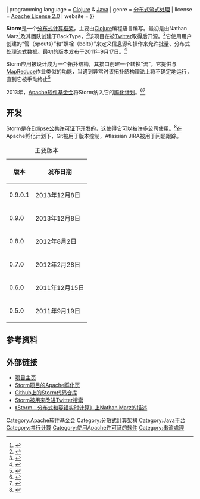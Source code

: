 {{NoteTA|G1=IT|G2=FL}}
{{Infobox software
| name = Apache Storm
| logo = Apache Storm logo.svg
| screenshot             =
| caption                = 
| collapsible            = 
| developer              = Backtype, Twitter
| latest release version = 2.3.0
| latest release date = {{Start date and age|df=yes|2021|09|27}}
| latest preview version = 
| latest preview date    = 
| operating system       = [[跨平台|跨平台]]
| size                   =
| repo = {{URL|https://gitbox.apache.org/repos/asf?p{{=}}storm.git|Storm Repository}}
| programming language   = [[Clojure|Clojure]] & [[Java|Java]]
| genre                  = [[分布式计算|分布式]][[流式处理|流式处理]]
| license = [[Apache_License_2.0|Apache License 2.0]]
| website = {{URL|https://storm.apache.org/}}
}}

'''Storm'''是一个[[分布式计算|分布式计算]][[软件框架|框架]]，主要由[[Clojure|Clojure]]编程语言编写。最初是由Nathan Marz<ref>{{cite web|last=Marz|first=Nathan|title=关于Nathan Marz{{en}}|url=http://nathanmarz.com/about/|publisher=Nathan Marz|accessdate=2013年3月28日|archive-date=2013年4月2日|archive-url=https://web.archive.org/web/20130402152744/http://nathanmarz.com/about/|dead-url=no}}</ref>及其团队创建于BackType，<ref>{{cite web|title=BackType网站{{en}}|url=http://www.backtype.com/|publisher=BackType|accessdate=2013年3月28日|archive-url=https://web.archive.org/web/20130529194841/http://www.backtype.com/|archive-date=2013年5月29日|dead-url=yes}}</ref>该项目在被[[Twitter|Twitter]]取得后开源。<ref>{{cite web|title=风暴（Storm）来袭：关于发布的更多细节和计划{{en}}|url=http://engineering.twitter.com/2011/08/storm-is-coming-more-details-and-plans.html|work=工程博客|publisher=Twitter公司|accessdate=2013年2月8日|archive-date=2013年1月25日|archive-url=https://web.archive.org/web/20130125122729/http://engineering.twitter.com/2011/08/storm-is-coming-more-details-and-plans.html|dead-url=no}}</ref>它使用用户创建的“管（spouts）”和“螺栓（bolts）”来定义信息源和操作来允许批量、分布式处理流式数据。最初的版本发布于2011年9月17日。<ref>{{cite web|title=Storm代码库|url=https://github.com/nathanmarz/storm/commit/9d91adbdbde22e91779b91eb40805f598da5b004|publisher=Github|accessdate=2013年2月8日|archive-date=2017年5月31日|archive-url=https://web.archive.org/web/20170531061549/https://github.com/nathanmarz/storm/commit/9d91adbdbde22e91779b91eb40805f598da5b004|dead-url=no}}</ref>

Storm应用被设计成为一个拓扑结构，其接口创建一个转换“流”。它提供与[[MapReduce|MapReduce]]作业类似的功能，当遇到异常时该拓扑结构理论上将不确定地运行，直到它被手动终止<ref>{{cite web|title=个别指导 - Storm集群的组件{{en}}|url=https://github.com/nathanmarz/storm/wiki/Tutorial#components-of-a-storm-cluster|publisher=Github|accessdate=2013年10月29日|archive-date=2013年12月9日|archive-url=https://web.archive.org/web/20131209230810/https://github.com/nathanmarz/storm/wiki/Tutorial#components-of-a-storm-cluster|dead-url=no}}</ref>

2013年，[[Apache软件基金会|Apache软件基金会]]将Storm纳入它的[[Apache孵化|孵化计划]]。<ref>{{cite web|title=Storm项目孵化状态{{en}}|url=http://incubator.apache.org/projects/storm.html|publisher=Apache软件基金会|accessdate=2013年10月29日|archive-date=2013年10月30日|archive-url=https://web.archive.org/web/20131030141436/http://incubator.apache.org/projects/storm.html|dead-url=no}}</ref><ref>{{cite web|title=Storm建议{{en}}|url=http://wiki.apache.org/incubator/StormProposal|publisher=Apache软件基金会|accessdate=2013年10月29日|archive-date=2013年11月10日|archive-url=https://web.archive.org/web/20131110075634/http://wiki.apache.org/incubator/StormProposal|dead-url=no}}</ref>

== 开发 ==
Storm是在[[Eclipse公共许可证|Eclipse公共许可证]]下开发的，这使得它可以被许多公司使用。<ref>{{cite web|title=由Storm驱动{{en}}|url=https://github.com/nathanmarz/storm/wiki/Powered-By|publisher=Github|accessdate=2013年3月28日|archive-date=2013年11月26日|archive-url=https://web.archive.org/web/20131126203438/https://github.com/nathanmarz/storm/wiki/Powered-By|dead-url=no}}</ref>在Apache孵化计划下，Git被用于版本控制，Atlassian JIRA被用于问题跟踪。

{| class="wikitable" border="1"
|+ 主要版本
! 版本 !! 发布日期
|-
| 0.9.0.1 || 2013年12月8日
|-
| 0.9.0 || 2013年12月8日
|-
| 0.8.0 || 2012年8月2日
|-
| 0.7.0 || 2012年2月28日
|-
| 0.6.0 || 2011年12月15日
|-
| 0.5.0 || 2011年9月19日
|}

== 参考资料 ==
{{Reflist}}

== 外部链接 ==
* [https://web.archive.org/web/20140123092824/http://storm-project.net/ 项目主页]{{en}}
* [https://issues.apache.org/jira/browse/STORM Storm项目的Apache孵化页]{{Wayback|url=https://issues.apache.org/jira/browse/STORM |date=20140811053324 }}{{en}}
* [https://github.com/nathanmarz/storm Github上的Storm代码仓库]{{Wayback|url=https://github.com/nathanmarz/storm |date=20140804202218 }}
* [http://engineering.twitter.com/2013/01/improving-twitter-search-with-real-time.html Storm被用来改进Twitter搜索]{{Wayback|url=http://engineering.twitter.com/2013/01/improving-twitter-search-with-real-time.html |date=20130515130836 }}{{en}}
* [http://www.infoq.com/presentations/Storm-Introduction 《Storm：分布式和容错实时计算》上Nathan Marz的描述]{{Wayback|url=http://www.infoq.com/presentations/Storm-Introduction |date=20140426233700 }}{{en}}

{{Apache}}
[[Category:Apache软件基金会|Category:Apache软件基金会]]
[[Category:分散式計算架構|Category:分散式計算架構]]
[[Category:Java平台|Category:Java平台]]
[[Category:并行计算|Category:并行计算]]
[[Category:使用Apache许可证的软件|Category:使用Apache许可证的软件]]
[[Category:串流處理|Category:串流處理]]